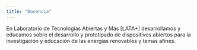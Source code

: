 ```yaml
---
title: "Docencia"
---
```


En Laboratorio de Tecnologías Abiertas y Más [LATA+] desarrollamos y educamos sobre el desarrollo 
y prototipado de dispositivos abiertos para la investigación y educación de las energías renovables
y temas afines.